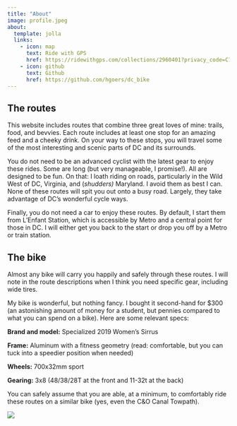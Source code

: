 ```yaml
---
title: "About"
image: profile.jpeg
about:
  template: jolla
  links:
    - icon: map
      text: Ride with GPS
      href: https://ridewithgps.com/collections/2960401?privacy_code=C7bXnhLUwHeAGLnyaXoTXYhrnk055lBa
    - icon: github
      text: Github
      href: https://github.com/hgoers/dc_bike
---
```


## The routes

This website includes routes that combine three great loves of mine: trails, food, and bevvies. Each route includes at least one stop for an amazing feed and a cheeky drink. On your way to these stops, you will travel some of the most interesting and scenic parts of DC and its surrounds.

You do not need to be an advanced cyclist with the latest gear to enjoy these rides. Some are long (but very manageable, I promise!). All are designed to be fun. On that: I loath riding on roads, particularly in the Wild West of DC, Virginia, and (*shudders)* Maryland. I avoid them as best I can. None of these routes will spit you out onto a busy road. Largely, they take advantage of DC's wonderful cycle ways.

Finally, you do not need a car to enjoy these routes. By default, I start them from L'Enfant Station, which is accessible by Metro and a central point for those in DC. I will either get you back to the start or drop you off by a Metro or train station.

## The bike

Almost any bike will carry you happily and safely through these routes. I will note in the route descriptions when I think you need specific gear, including wide tires.

My bike is wonderful, but nothing fancy. I bought it second-hand for \$300 (an astonishing amount of money for a student, but pennies compared to what you can spend on a bike). Here are some relevant specs:

**Brand and model:** Specialized 2019 Women's Sirrus

**Frame:** Aluminum with a fitness geometry (read: comfortable, but you can tuck into a speedier position when needed)

**Wheels:** 700x32mm sport

**Gearing:** 3x8 (48/38/28T at the front and 11-32t at the back)

You can safely assume that you are able, at a minimum, to comfortably ride these routes on a similar bike (yes, even the C&O Canal Towpath).

![](bike.jpeg){fig-align="center"}
